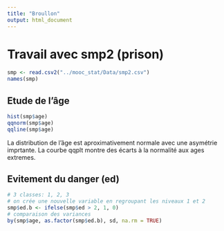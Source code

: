 ```yaml
---
title: "Broullon"
output: html_document
---
```


Travail avec smp2 (prison)
==========================
```r
smp <- read.csv2("../mooc_stat/Data/smp2.csv")
names(smp)
```

Etude de l'âge
--------------
```r
hist(smp$age)
qqnorm(smp$age)
qqline(smp$age)

```

La distribution de l'âge est aproximativement normale avec une asymétrie imprtante. La courbe qqplt montre des écarts à la normalité aux ages extremes.

Evitement du danger (ed)
------------------------
```r
# 3 classes: 1, 2, 3
# on crée une nouvelle variable en regroupant les niveaux 1 et 2
smp$ed.b <- ifelse(smp$ed > 2, 1, 0)
# comparaison des variances
by(smp$age, as.factor(smp$ed.b), sd, na.rm = TRUE)

```


